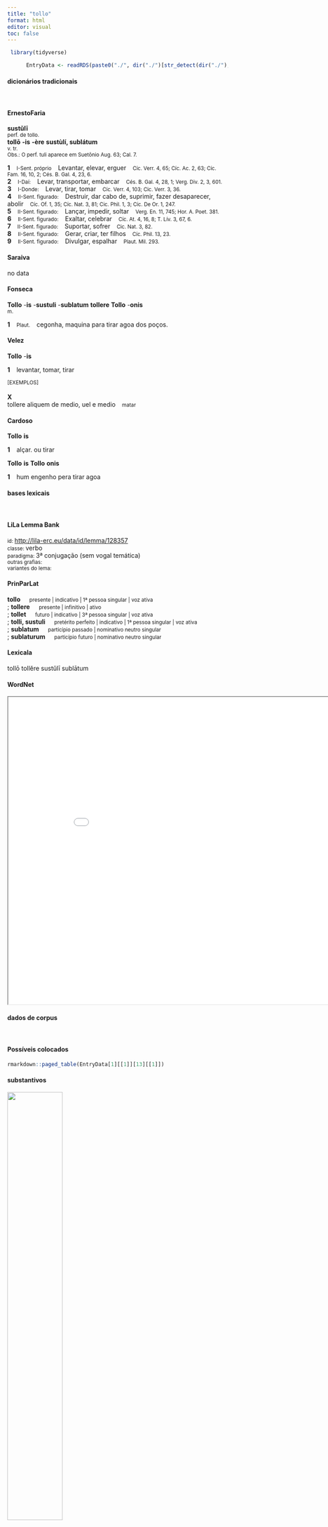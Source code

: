 ```yaml
---
title: "tollo"
format: html
editor: visual
toc: false
---
```



```r
 library(tidyverse) 

      EntryData <- readRDS(paste0("./", dir("./")[str_detect(dir("./"), "_xx116-111-108-108-111xx_.rds")]))

```


#### dicionários tradicionais

&emsp;




::: panel-tabset

#### ErnestoFaria

<b>sustŭlī</b> <br> <small>perf. de tollo.</small> <br> <small></small> 
 <b>tollō</b> <b>-is</b> <b>-ère</b> <b>sustùlí, sublátum</b> <br> <small>v. tr.</small> <br> <small>Obs.: O perf. tuli aparece em Suetônio Aug. 63; Cal. 7.</small>   <p> <b>1</b> &ensp; <small>I-Sent. próprio</small> &ensp; Levantar, elevar, erguer &ensp; <small>Cíc. Verr. 4, 65; Cíc. Ac. 2, 63; Cíc. Fam. 16, 10, 2; Cés. B. Gal. 4, 23, 6.</small> <br> <b>2</b> &ensp; <small>I-Daí:</small> &ensp; Levar, transportar, embarcar &ensp; <small>Cés. B. Gal. 4, 28, 1; Verg. Div. 2, 3, 601.</small> <br> <b>3</b> &ensp; <small>I-Donde:</small> &ensp; Levar, tirar, tomar &ensp; <small>Cíc. Verr. 4, 103; Cic. Verr. 3, 36.</small> <br> <b>4</b> &ensp; <small>II-Sent. figurado:</small> &ensp; Destruir, dar cabo de, suprimir, fazer desaparecer, abolir &ensp; <small>Cíc. Of. 1, 35; Cíc. Nat. 3, 81; Cic. Phil. 1, 3; Cíc. De Or. 1, 247.</small> <br> <b>5</b> &ensp; <small>II-Sent. figurado:</small> &ensp; Lançar, impedir, soltar &ensp; <small>Verg. En. 11, 745; Hor. A. Poet. 381.</small> <br> <b>6</b> &ensp; <small>II-Sent. figurado:</small> &ensp; Exaltar, celebrar &ensp; <small>Cíc. At. 4, 16, 8; T. Lív. 3, 67, 6.</small> <br> <b>7</b> &ensp; <small>II-Sent. figurado:</small> &ensp; Suportar, sofrer &ensp; <small>Cic. Nat. 3, 82.</small> <br> <b>8</b> &ensp; <small>II-Sent. figurado:</small> &ensp; Gerar, criar, ter filhos &ensp; <small>Cíc. Phil. 13, 23.</small> <br> <b>9</b> &ensp; <small>II-Sent. figurado:</small> &ensp; Divulgar, espalhar &ensp; <small>Plaut. Mil. 293.</small> </p>




#### Saraiva

no data




#### Fonseca

<b>Tollo</b> -<b>is</b> -<b>sustuli</b> -<b>sublatum</b> <b>tollere</b> 
 <b>Tollo</b> -<b>onis</b> <br> <small>m.</small>   <p> <b>1</b> &ensp; <small>Plaut.</small> &ensp; cegonha, maquina para tirar agoa dos poços. </p>




#### Velez

<b>Tollo</b> -<b>is</b>   <p> <b>1</b> &ensp; levantar, tomar, tirar </p>   <p><small>[EXEMPLOS]</small><br> <br><b>X</b><br>tollere aliquem de medio, uel e medio &ensp; <small>matar</small> </p>




#### Cardoso

<b>Tollo</b> <b>is</b>   <p> <b>1</b> &ensp; alçar. ou tirar </p> 
 <b>Tollo</b> <b>is</b> 
 <b>Tollo</b> <b>onis</b>   <p> <b>1</b> &ensp; hum engenho pera tirar agoa </p>


:::



#### bases lexicais

&emsp;






::: panel-tabset

#### LiLa Lemma Bank

<small> id: </small> <a href=' http://lila-erc.eu/data/id/lemma/128357 ' target="_blank"> http://lila-erc.eu/data/id/lemma/128357 </a> <br>
<small> classe: </small> verbo    <br>
<small> paradigma: </small> 3ª conjugação (sem vogal temática) <br>
<small> outras grafias: </small>  <br>
<small> variantes do lema: </small>  <br>





#### PrinParLat

<b> tollo </b>&emsp;<small> presente | indicativo | 1ª pessoa singular | voz ativa </small><br>
; <b> tollere </b>&emsp;<small> presente | infinitivo | ativo </small><br>
; <b> tollet </b>&emsp;<small> futuro | indicativo | 3ª pessoa singular | voz ativa </small><br>
; <b> tolli, sustuli </b>&emsp;<small> pretérito perfeito | indicativo | 1ª pessoa singular | voz ativa </small><br>
; <b> sublatum </b>&emsp;<small> particípio passado | nominativo neutro singular </small><br>
; <b> sublaturum </b>&emsp;<small> particípio futuro | nominativo neutro singular </small><br>





#### Lexicala

tollō 
 tollĕre 
 sustŭlī 
 sublātum




#### WordNet

<iframe width='900' height='700' src='Media/Tree__xx116-111-108-108-111xx__sem_type_lexemes_pt.html'>

</iframe>


:::



#### dados de corpus

&emsp;




::: panel-tabset

#### Possíveis colocados

```r

rmarkdown::paged_table(EntryData[1][[1]][13][[1]])

```


#### substantivos

![](./Media/wordcloud__xx116-111-108-108-111xx__BY_collocate_scoreSUBST.webp){width=50% fig-alt='This chart plots collocate by scoreSUBST, for the headword tollo here are all the values plotted: collocate: audeo; scoreSUBST: 0. collocate: amicitia; scoreSUBST: 2. collocate: magnus; scoreSUBST: 0. collocate: uideo; scoreSUBST: 0'}




#### adjetivos

![](./Media/wordcloud__xx116-111-108-108-111xx__BY_collocate_scoreADJ.webp){width=50% fig-alt='This chart plots collocate by scoreADJ, for the headword tollo here are all the values plotted: collocate: audeo; scoreADJ: 0. collocate: amicitia; scoreADJ: 0. collocate: magnus; scoreADJ: 2. collocate: uideo; scoreADJ: 0'}




#### verbos

![](./Media/wordcloud__xx116-111-108-108-111xx__BY_collocate_scoreVERBO.webp){width=50% fig-alt='This chart plots collocate by scoreVERBO, for the headword tollo here are all the values plotted: collocate: audeo; scoreVERBO: 2. collocate: amicitia; scoreVERBO: 0. collocate: magnus; scoreVERBO: 0. collocate: uideo; scoreVERBO: 1'}




#### advérbios

![](./Media/wordcloud__xx116-111-108-108-111xx__BY_collocate_scoreADV.webp){width=50% fig-alt='This chart plots collocate by scoreADV, for the headword tollo here are all the values plotted: collocate: audeo; scoreADV: 0. collocate: amicitia; scoreADV: 0. collocate: magnus; scoreADV: 0. collocate: uideo; scoreADV: 0'}




#### preposições e conjunções

![](./Media/wordcloud__xx116-111-108-108-111xx__BY_collocate_scoreFUNC.webp){width=50% fig-alt='This chart plots collocate by scoreFUNC, for the headword tollo here are all the values plotted: collocate: audeo; scoreFUNC: 0. collocate: amicitia; scoreFUNC: 0. collocate: magnus; scoreFUNC: 0. collocate: uideo; scoreFUNC: 0'}


:::



::: panel-tabset

#### ExemplosTraduzidos

<p> at suaue est ex magno <b>tollere</b> aceruo <br> <small> Hor.S.1.1.51 <br> “Mas é gostoso tirar de um grande depósito”. <small> [JDD, de outra edição] </small> </small> </p>
; <p> cum satis iam perspexisse uideretur <b>tollere</b> incipiunt ut referrent <br> <small> Cic.Ver.2.4.65.16 <br> Quando parecia que ja tinha examinado suficientemente, começam a erguê-lo para levá-lo de volta. <small> [JDD] </small> </small> </p>
; <p> quare hoc quidem praeceptum cuiuscumque est ad <b>tollendam</b> amicitiam ualet <br> <small> Cic.Amici.60 <br> Por isso esse preceito, na verdade, seja ele de quem for, vale para eliminar a amizade. <small> [JDD] </small> </small> </p>
; <p> nam maximum ornamentum amicitiae <b>tollit</b> qui ex ea <b>tollit</b> uerecundiam <br> <small> Cic.Amici.82 <br> Pois elimina o maior ornamento da amizade que elimina dela o respeito. <small> [JDD, de outra edição] </small> </small> </p>
; <p> iam caelum terramque meo sine numine uenti miscere et tantas audetis <b>tollere</b> moles <br> <small> Verg.A.1.133 <br> Já ousais, ó ventos, misturar o céu e a terra e levantar tão grandes massas, sem meu consentimento? <small> [JDD] </small> </small> </p>





#### Frequência por autor

![](./Media/barchart__xx116-111-108-108-111xx__lemma_BY_author_Frequencies.webp){width=50% fig-alt='This charts plots the frequency of lemma by author_Frequencies. The Phaedrus subcorpus registers the highest normalized frequency, with the value of 13.66 and an absolute frequency of 9. The Vergilius subcorpus follows, with a normalized frequency of 7.72 and an absolute frequency of 4. the subcorpus with the least normalized frequency is Suetonius with the normalized value of 0 and an absolute freqeuncy of 0. here are all the values: subcorpus: Caesar ; normalized frequency: 13 ; absolute frequency: 4.90973638492333. subcorpus: Cicero ; normalized frequency: 118 ; absolute frequency: 7.35092571827266. subcorpus: Horatius ; normalized frequency: 14 ; absolute frequency: 12.4322884290916. subcorpus: Ovidius ; normalized frequency: 1 ; absolute frequency: 1.71585449553878. subcorpus: Phaedrus ; normalized frequency: 9 ; absolute frequency: 13.6632761499924. subcorpus: Sallustius ; normalized frequency: 2 ; absolute frequency: 1.85511548093869. subcorpus: Seneca ; normalized frequency: 12 ; absolute frequency: 2.23959985815868. subcorpus: Suetonius ; normalized frequency: 0 ; absolute frequency: 0. subcorpus: Tacitus ; normalized frequency: 0 ; absolute frequency: 0. subcorpus: Vergilius ; normalized frequency: 4 ; absolute frequency: 7.72200772200772. subcorpus: Hieronymus ; normalized frequency: 6 ; absolute frequency: 13.4801168276792'}




#### Frequência por gênero

![](./Media/barchart__xx116-111-108-108-111xx__lemma_BY_genre_Frequencies.webp){width=50% fig-alt='This charts plots the frequency of lemma by genre_Frequencies. The Prosa.ficcional subcorpus registers the highest normalized frequency, with the value of 13.48 and an absolute frequency of 6. The Poesia.lírica subcorpus follows, with a normalized frequency of 11.78 and an absolute frequency of 14. the subcorpus with the least normalized frequency is Poesia.trágica with the normalized value of 2.61 and an absolute freqeuncy of 3. here are all the values: subcorpus: Prosa.histórica ; normalized frequency: 15 ; absolute frequency: 3.65150076681516. subcorpus: Prosa.filosófica ; normalized frequency: 27 ; absolute frequency: 4.44803215762508. subcorpus: Prosa.oratória ; normalized frequency: 86 ; absolute frequency: 8.25708332933281. subcorpus: Prosa.epistolográfica ; normalized frequency: 14 ; absolute frequency: 3.70969024086489. subcorpus: Poesia.lírica ; normalized frequency: 14 ; absolute frequency: 11.7775721376293. subcorpus: Poesia.didática ; normalized frequency: 10 ; absolute frequency: 8.48248367121893. subcorpus: Poesia.trágica ; normalized frequency: 3 ; absolute frequency: 2.60597637248089. subcorpus: Poesia.épica ; normalized frequency: 4 ; absolute frequency: 7.72200772200772. subcorpus: Prosa.ficcional ; normalized frequency: 6 ; absolute frequency: 13.4801168276792'}




#### Frequência por século

![](./Media/barchart__xx116-111-108-108-111xx__lemma_BY_period_Frequencies.webp){width=50% fig-alt='This charts plots the frequency of lemma by period_Frequencies. The IV.d.C. subcorpus registers the highest normalized frequency, with the value of 13.48 and an absolute frequency of 6. The I.a.C. subcorpus follows, with a normalized frequency of 7.03 and an absolute frequency of 151. the subcorpus with the least normalized frequency is II.d.C. with the normalized value of 0 and an absolute freqeuncy of 0. here are all the values: subcorpus: I.a.C. ; normalized frequency: 151 ; absolute frequency: 7.02815918082383. subcorpus: I.d.C. ; normalized frequency: 22 ; absolute frequency: 3.36545816123604. subcorpus: II.d.C. ; normalized frequency: 0 ; absolute frequency: 0. subcorpus: IV.d.C. ; normalized frequency: 6 ; absolute frequency: 13.4801168276792'}


:::


